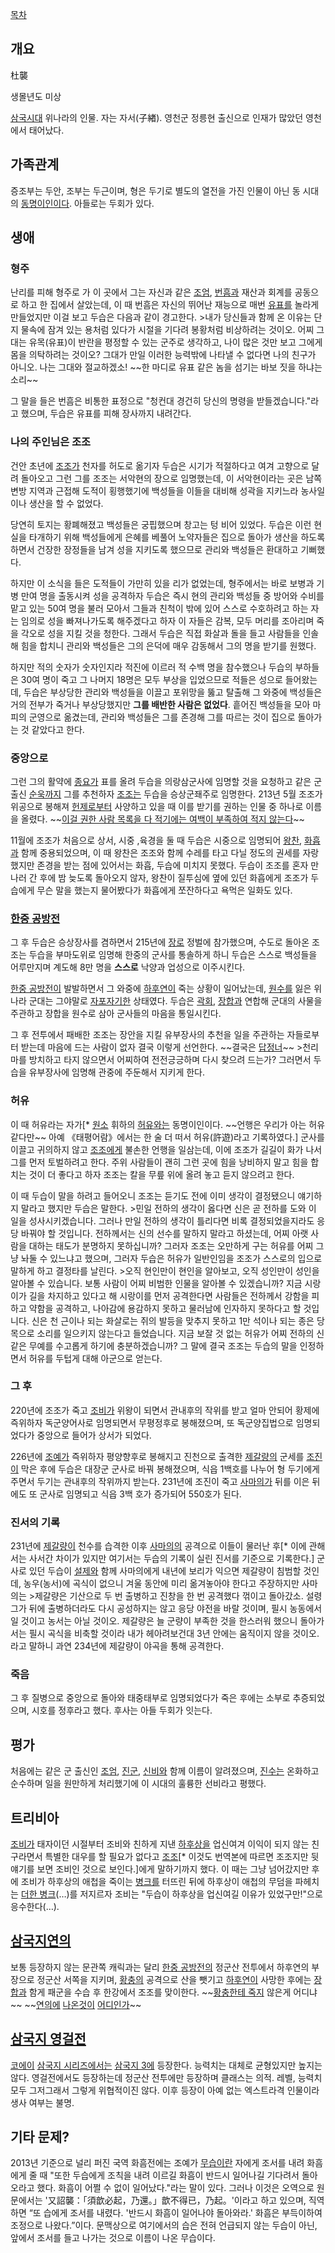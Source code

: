 [[목차]]

== 개요 ==
杜襲

생몰년도 미상

[[삼국시대(중국)|삼국시대]] 위나라의 인물. 자는 자서(子緖). 영천군 정릉현 출신으로 인재가 많았던 영천에서 태어났다.

== 가족관계 ==
증조부는 두안, 조부는 두근이며, 형은 두기로 별도의 열전을 가진 인물이 아닌 동 시대의 [[동명이인]]이다.  아들로는 두회가 있다.

== 생애 ==
=== 형주 ===
난리를 피해 형주로 가 이 곳에서 그는 자신과 같은  [[조엄]], [[번흠]]과 재산과 회계를 공동으로 하고 한 집에서 살았는데, 이 때 번흠은 자신의 뛰어난 재능으로 매번 [[유표#s-1|유표]]를 놀라게 만들었지만 이걸 보고 두습은 다음과 같이 경고한다.
>내가 당신들과 함께 온 이유는 단지 물속에 잠겨 있는 용처럼 있다가 시절을 기다려 봉황처럼 비상하려는 것이오. 어찌 그대는 유목(유표)이 반란을 평정할 수 있는 군주로 생각하고, 나이 많은 것만 보고 그에게 몸을 의탁하려는 것이오? 그대가 만일 이러한 능력밖에 나타낼 수 없다면 나의 친구가 아니오. 나는 그대와 절교하겠소!
~~한 마디로 유표 같은 놈을 섬기는 바보 짓을 하냐는 소리~~

그 말을 들은 번흠은 비통한 표정으로 "청컨대 경건히 당신의 명령을 받들겠습니다."라고 했으며, 두습은 유표를 피해 장사까지 내려간다.

=== 나의 주인님은 조조 ===
건안 초년에 [[조조]]가 천자를 허도로 옮기자 두습은 시기가 적절하다고 여겨 고향으로 달려 돌아오고 그런 그를 조조는 서악현의 장으로 임명했는데, 이 서악현이라는 곳은 남쪽 변방 지역과 근접해 도적이 횡행했기에 백성들을 이들을 대비해 성곽을 지키느라 농사일이나 생산을 할 수 없었다. 

당연히 토지는 황폐해졌고 백성들은 궁핍했으며 창고는 텅 비어 있었다. 두습은 이런 현실을 타개하기 위해 백성들에게 은혜를 베풀어 노약자들은 집으로 돌아가 생산을 하도록 하면서 건장한 장정들을 남겨 성을 지키도록 했으므로 관리와 백성들은 환대하고 기뻐했다.

하지만 이 소식을 들은 도적들이 가만히 있을 리가 없었는데, 형주에서는 바로 보병과 기병 만여 명을 출동시켜 성을 공격하자 두습은 즉시 현의 관리와 백성들 중 방어와 수비를 맡고 있는 50여 명을 불러 모아서 그들과 친척이 밖에 있어 스스로 수호하려고 하는 자는 임의로 성을 빠져나가도록 해주겠다고 하자 이 자들은 감복, 모두 머리를 조아리며 죽을 각오로 성을 지킬 것을 청한다. 그래서 두습은 직접 화살과 돌을 들고 사람들을 인솔해 힘을 합치니 관리와 백성들은 그의 은덕에 매우 감동해서 그의 명을 받기를 원했다.

하지만 적의 숫자가 숫자인지라 적진에 이르러 적 수백 명을 참수했으나 두습의 부하들은 30여 명이 죽고 그 나머지 18명은 모두 부상을 입었으므로 적들은 성으로 들어왔는데, 두습은 부상당한 관리와 백성들을 이끌고 포위망을 뚫고 탈출해 그 와중에 백성들은 거의 전부가 죽거나 부상당했지만 '''그를 배반한 사람은 없었다'''. 흩어진 백성들을 모아 마피의 군영으로 옮겼는데, 관리와 백성들은 그를 존경해 그를 따르는 것이 집으로 돌아가는 것 같았다고 한다.

=== 중앙으로 ===
그런 그의 활약에 [[종요]]가 표를 올려 두습을 의랑삼군사에 임명할 것을 요청하고 같은 군 출신 [[순욱#s-1|순욱]]까지 그를 추천하자 [[조조]]는 두습을 승상군좨주로 임명한다. 213년 5월 조조가 위공으로 봉해져 [[헌제#s-1|헌제]]로부터 사양하고 있을 때 이를 받기를 권하는 인물 중 하나로 이름을 올렸다. ~~[[페르마의 대정리|이걸 권한 사람 목록을 다 적기에는 여백이 부족하여 적지 않는다]]~~

11월에 조조가 처음으로 상서, 시중 ,육경을 둘 때 두습은 시중으로 임명되어 [[왕찬]], [[화흡]]과 함께 중용되었으며, 이 때 왕찬은 조조와 함께 수레를 타고 다닐 정도의 권세를 자랑했지만 존경을 받는 점에 있어서는 화흡, 두습에 미치지 못했다. 두습이 조조를 혼자 만나러 간 후에 밤 늦도록 돌아오지 않자, 왕찬이 질투심에 옆에 있던 화흡에게 조조가 두습에게 무슨 말을 했는지 물어봤다가 화흡에게 쪼잔하다고 욕먹은 일화도 있다.

=== [[한중 공방전]] ===
그 후 두습은 승상장사를 겸하면서 215년에 [[장로(삼국지)|장로]] 정벌에 참가했으며, 수도로 돌아온 조조는 두습을 부마도위로 임명해 한중의 군사를 통솔하게 하니 두습은 스스로 백성들을 어루만지며 계도해 8만 명을 '''스스로''' 낙양과 업성으로 이주시킨다.

[[한중 공방전]]이 발발하면서 그 와중에 [[하후연]]이 죽는 상황이 일어났는데, [[원수#s-2|원수]]를 잃은 위나라 군대는 그야말로 [[틀렸어 이제 꿈이고 희망이고 없어|자포자기]]한 상태였다. 두습은 [[곽회]], [[장합]]과 연합해 군대의 사물을 주관하고 장합을 원수로 삼아 군사들의 마음을 통일시킨다.

그 후 전투에서 패배한 조조는 장안을 지킬 유부장사의 추천을 일을 주관하는 자들로부터 받는데 마음에 드는 사람이 없자 결국 이렇게 선언한다. ~~결국은 [[답정너]]~~
>천리마를 방치하고 타지 않으면서 어찌하여 전전긍긍하며 다시 찾으려 드는가?
그러면서 두습을 유부장사에 임명해 관중에 주둔해서 지키게 한다.

=== 허유 ===
이 때 허유라는 자가[* [[원소]] 휘하의 [[허유#s-1|허유]]와는 동명이인이다. ~~언행은 우리가 아는 허유 같다만~~ 아예 《태평어람》에서는 한 술 더 떠서 허유(許遊)라고 기록하였다.] 군사를 이끌고 귀의하지 않고 [[조조]]에게 불손한 언행을 일삼는데, 이에 조조가 길길이 화가 나서 그를 먼저 토벌하려고 한다. 주위 사람들이 괜히 그런 곳에 힘을 낭비하지 말고 힘을 합치는 것이 더 좋다고 하자 조조는 칼을 무릎 위에 올려 놓고 듣지 않으려고 한다.

이 때 두습이 말을 하려고 들어오니 조조는 듣기도 전에 이미 생각이 결정됐으니 얘기하지 말라고 했지만 두습은 말한다.
>민일 전하의 생각이 옳다면 신은 곧 전하를 도와 이 일을 성사시키겠습니다. 그러나 만일 전하의 생각이 틀리다면 비록 결정되었을지라도 응당 바꿔야 할 것입니다. 전하께서는 신의 선수를 말하지 말라고 하셨는데, 어찌 아랫 사람을 대하는 태도가 분명하지 못하십니까? 
그러자 조조는 오만하게 구는 허유를 어찌 그냥 놔둘 수 있느냐고 했으며, 그러자 두습은 허유가 일반인임을 조조가 스스로의 입으로 말하게 하고 결정타를 날린다.
>오직 현인만이 현인을 알아보고, 오직 성인만이 성인을 알아볼 수 있습니다. 보통 사람이 어찌 비범한 인물을 알아볼 수 있겠습니까? 지금 시랑이가 길을 차지하고 있다고 해 시랑이를 먼저 공격한다면 사람들은 전하께서 강함을 피하고 약함을 공격하고, 나아감에 용감하지 못하고 물러남에 인자하지 못하다고 할 것입니다. 신은 천 근이나 되는 화살로는 쥐의 발등을 맞추지 못하고 1만 석이나 되는 종은 당목으로 소리를 일으키지 않는다고 들었습니다. 지금 보잘 것 없는 허유가 어찌 전하의 신 같은 무예를 수고롭게 하기에 충분하겠습니까?
그 말에 결국 조조는 두습의 말을 인정하면서 허유를 두텁게 대해 아군으로 얻는다.

=== 그 후 ===
220년에 조조가 죽고 [[조비#s-1|조비]]가 위왕이 되면서 관내후의 작위를 받고 얼마 안되어 황제에 즉위하자 독군양어사로 임명되면서 무평정후로 봉해졌으며, 또 독군양집법으로 임명되었다가 중앙으로 들어가 상서가 되었다. 

226년에 [[조예#s-2|조예]]가 즉위하자 평양향후로 봉해지고 진천으로 출격한 [[제갈량]]의 군세를 [[조진#s-1|조진]]이 막은 후에 두습은 대장군 군사로 바꿔 봉해졌으며, 식읍 1백호를 나누어 형 두기에게 주면서 두기는 관내후의 작위까지 받는다. 231년에 조진이 죽고 [[사마의]]가 뒤를 이은 뒤에도 또 군사로 임명되고 식읍 3백 호가 증가되어 550호가 된다.

=== 진서의 기록 ===
231년에 [[제갈량]]이 천수를 습격한 이후 [[사마의]]의 공격으로 이들이 물러난 후[* 이에 관해서는 사서간 차이가 있지만 여기서는 두습의 기록이 실린 진서를 기준으로 기록한다.] 군사로 있던 두습이 [[설제]]와 함께 사마의에게 내년에 보리가 익으면 제갈량이 침범할 것인데, 농우(농서)에 곡식이 없으니 겨울 동안에 미리 옮겨놓아야 한다고 주장하지만 사마의는
>제갈량은 기산으로 두 번 출병하고 진창을 한 번 공격했다 꺾이고 돌아갔소. 설령 그가 뒤에 출병하더라도 다시 공성하지는 않고 응당 야전을 바랄 것이며, 필시 농동에서일 것이고 농서는 아닐 것이오. 제갈량은 늘 군량이 부족한 것을 한스러워 했으니 돌아가서는 필시 곡식을 비축할 것이라 내가 헤아려보건대 3년 안에는 움직이지 않을 것이오. 
라고 말하니 과연 234년에 제갈량이 야곡을 통해 공격한다.

=== 죽음 ===
그 후 질병으로 중앙으로 돌아와 태중태부로 임명되었다가 죽은 후에는 소부로 추증되었으며, 시호를 정후라고 했다. 후사는 아들 두회가 잇는다.

== 평가 ==
처음에는 같은 군 출신인 [[조엄]], [[진군#s-2|진군]], [[신비(삼국지)|신비]]와 함께 이름이 알려졌으며, [[진수(삼국지)#s-1|진수]]는 온화하고 순수하며 일을 원만하게 처리했기에 이 시대의 훌륭한 선비라고 평했다.

== 트리비아 ==
[[조비#s-1|조비]]가 태자이던 시절부터 조비와 친하게 지낸 [[하후상]]을 업신여겨 이익이 되지 않는 친구라면서 특별한 대우를 할 필요가 없다고 [[조조]][* 이것도 번역본에 따르면 조조지만 뒷 얘기를 보면 조비인 것으로 보인다.]에게 말하기까지 했다. 이 때는 그냥 넘어갔지만 후에 조비가 하후상의 애첩을 죽이는 [[병크]]를 터뜨린 뒤에 하후상이 애첩의 무덤을 파헤치는 [[네크로필리아|더한 병크]](…)를 저지르자 조비는 "두습이 하후상을 업신여길 이유가 있었구만!"으로 응수한다(…).

== [[삼국지연의]] ==
보통 등장하지 않는 문관쪽 캐릭과는 달리 [[한중 공방전]]의 정군산 전투에서 하후연의 부장으로 정군산 서쪽을 지키며, [[황충]]의 공격으로 산을 뺏기고 [[하후연]]이 사망한 후에는 [[장합]]과 함게 패군을 수습 후 한강에서 조조를 맞이한다. ~~[[한호#s-2|황충한테 죽지]] 않은게 어디냐~~ ~~[[삼국지연의|연의]]에 [[호종|나]][[두기#s-1|온]][[양습|것]][[시의|이]] [[임준|어]][[창자#s-2|디]][[서혁|인]][[나헌|가]]~~ 

== [[삼국지 영걸전]] ==
[[코에이]] [[삼국지 시리즈]]에서는 [[삼국지 3]]에 등장한다. 능력치는 대체로 균형있지만 높지는 않다.
영걸전에서도 등장하는데 정군산 전투에만 등장하며 클래스는 의적. 레벨, 능력치 모두 그저그래서 그렇게 위협적이진 않다. 이후 등장이 아예 없는 엑스트라격 인물이라 생사 여부는 불명.

== 기타 문제? ==
2013년 기준으로 널리 퍼진 국역 화흠전에는 조예가 [[무습]]이란 자에게 조서를 내려 화흠에게 줄 때 "또한 두습에게 조칙을 내려 이르길 화흠이 반드시 일어나길 기다려서 돌아오라고 했다. 화흠이 어쩔 수 없이 일어났다."라는 말이 있다. 그러나 이것은 오역으로 원문에서는 '又詔襲：「須歆必起，乃還。」歆不得已，乃起。'이라고 하고 있으며, 직역하면 “또 습에게 조서를 내렸다. '반드시 화흠이 일어나야 돌아와라.' 화흠은 부득이하여 조정으로 나왔다.”이다. 문맥상으로 여기에서의 습은 전혀 언급되지 않는 두습이 아닌, 앞에서 조서를 들고 나가는 것으로 이름이 나온 무습이다.
